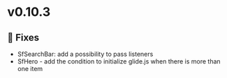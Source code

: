 
<Meta title="Releases/v0.10.3 - Latest/Change log" />

# v0.10.3

## 🐛 Fixes


- SfSearchBar: add a possibility to pass listeners 
- SfHero - add the condition to initialize glide.js when there is more than one item

